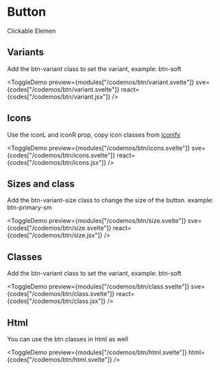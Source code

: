 <script lang="ts">

  const modules = import.meta.glob("codemos/btn/*.svelte", {
    eager: true,
    import: "default",
  });

  const codes = import.meta.glob("codemos/btn/*.{svelte,jsx}", {
    eager: true,
    query: "raw",
    import: "default",
  });

  // const Variants = ;
</script>

# Button 

Clickable Elemen

## Variants

 Add the btn-variant class to set the variant, example: btn-soft

<ToggleDemo
  preview={modules["/codemos/btn/variant.svelte"]}
  sve={codes["/codemos/btn/variant.svelte"]}
  react={codes["/codemos/btn/variant.jsx"]}
/>

## Icons    

Use the iconL and iconR prop, copy icon classes from <u> [iconify](https://icon-sets.iconify.design/)</u>

<ToggleDemo
  preview={modules["/codemos/btn/icons.svelte"]}
  sve={codes["/codemos/btn/icons.svelte"]}
  react={codes["/codemos/btn/icons.jsx"]}
/>


## Sizes and class

 Add the btn-variant-size class to change the size of the button. example:
btn-primary-sm

<ToggleDemo
  preview={modules["/codemos/btn/size.svelte"]}
  sve={codes["/codemos/btn/size.svelte"]}
  react={codes["/codemos/btn/size.jsx"]}
/>


## Classes

 Add the btn-variant class to set the variant, example: btn-soft

<ToggleDemo
  preview={modules["/codemos/btn/class.svelte"]}
  sve={codes["/codemos/btn/class.svelte"]}
  react={codes["/codemos/btn/class.jsx"]}
/>

<h2 id='htm'> Html </h2> 

You can use the btn classes in html as well

<ToggleDemo
  preview={modules["/codemos/btn/html.svelte"]}
  html={codes["/codemos/btn/html.svelte"]}
 />

